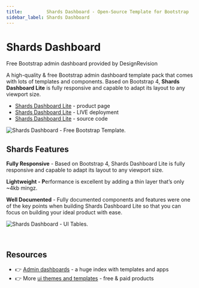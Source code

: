 ```yaml
---
title:         Shards Dashboard - Open-Source Template for Bootstrap 
sidebar_label: Shards Dashboard
---
```


# Shards Dashboard

<SubHeading>Free Bootstrap admin dashboard provided by DesignRevision</SubHeading>

A high-quality & free Bootstrap admin dashboard template pack that comes with lots of templates and components. Based on Bootstrap 4, **Shards Dashboard Lite** is fully responsive and capable to adapt its layout to any viewport size.

- [Shards Dashboard Lite](https://designrevision.com/downloads/shards-dashboard-lite/) - product page
- [Shards Dashboard Lite](https://designrevision.com/demo/shards-dashboard-lite/) - LIVE deployment
- [Shards Dashboard Lite](https://github.com/DesignRevision/shards-dashboard) - source code

![Shards Dashboard - Free Bootstrap Template.](../../../static/assets/shards-dashboard.jpg)

## Shards Features

**Fully Responsive** - Based on Bootstrap 4, Shards Dashboard Lite is fully responsive and capable to adapt its layout to any viewport size.

**Lightweight - P**erformance is excellent by adding a thin layer that’s only \~4kb mingz.

**Well Documented** - Fully documented components and features were one of the key points when building Shards Dashboard Lite so that you can focus on building your ideal product with ease.

![Shards Dashboard - UI Tables.](../../../static/assets/shards-dashboard-ui-tables.jpg)

<br />

## Resources

- 👉 [Admin dashboards](https://www.admin-dashboards.com/) - a huge index with templates and apps
- 👉 More [ui themes and templates](https://www.ui-themes.com/) - free & paid products
